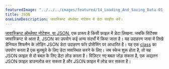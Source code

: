 ```yaml
---
featuredImage: "../../../images/featured/14_Loading_And_Saving_Data-01_JSON-thumbnail.png"
title: JSON
oneLineDescription: जावास्क्रिप्ट ऑब्जेक्ट नोटेशन में डेटा संग्रहीत करें।
---
```


<a href='https://developer.mozilla.org/en-US/docs/Learn/JavaScript/Objects/JSON' target='_blank'>जावास्क्रिप्ट ऑब्जेक्ट नोटेशन, या JSON</a>,
 एक प्रारूप है किसी फ़ाइल में डेटा लिखना. जबकि सिंटैक्स जावास्क्रिप्ट से आता है, JSON का उपयोग कई अन्य संदर्भों में किया जाता है। 
 यह उदाहरण जावा में लिखे डैनियल शिफमैन के लोडिंग JSON डेटा उदाहरण फॉर प्रोसेसिंग पर आधारित है। यह एक 
 <a href='https://p5js.org/reference/p5/class' target='_blank'>class</a> का उपयोग करता है
एक बुलबुले के लिए डेटा व्यवस्थित करने के लिए। जब स्केच शुरू होता है, तो यह JSON फ़ाइल से दो बबल के लिए डेटा लोड करता है। 
विज़िटर नए बबल जोड़ सकता है, एक अद्यतन JSON फ़ाइल डाउनलोड कर सकता है और JSON फ़ाइल में लोड कर सकता है।